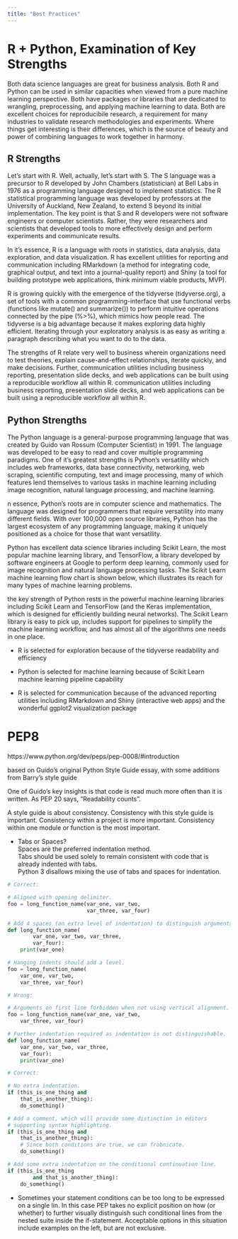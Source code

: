 ```yaml
---
title: "Best Practices"
---
```


<style>
div.python pre { background-color: #fdfcff; }
</style>

<style>
div.r pre { background-color: #fffffc; }
</style>


# R + Python, Examination of Key Strengths

Both data science languages are great for business analysis. Both R and Python can be used in similar capacities when viewed from a pure machine learning perspective. Both have packages or libraries that are dedicated to wrangling, preprocessing, and applying machine learning to data. Both are excellent choices for reproducibile research, a requirement for many industries to validate research methodologies and experiments. Where things get interesting is their differences, which is the source of beauty and power of combining languages to work together in harmony.


## R Strengths

Let’s start with R. Well, actually, let’s start with S. The S language was a precursor to R developed by John Chambers (statistician) at Bell Labs in 1976 as a programming language designed to implement statistics. The R statistical programming language was developed by professors at the University of Auckland, New Zealand, to extend S beyond its initial implementation. The key point is that S and R developers were not software engineers or computer scientists. Rather, they were researchers and scientists that developed tools to more effectively design and perform experiments and communicate results.

In it’s essence, R is a language with roots in statistics, data analysis, data exploration, and data visualization. R has excellent utilities for reporting and communication including RMarkdown (a method for integrating code, graphical output, and text into a journal-quality report) and Shiny (a tool for building prototype web applications, think minimum viable products, MVP).

R is growing quickly with the emergence of the tidyverse (tidyverse.org), a set of tools with a common programming-interface that use functional verbs (functions like mutate() and summarize()) to perform intuitive operations connected by the pipe (%>%), which mimics how people read. The tidyverse is a big advantage because it makes exploring data highly efficient. Iterating through your exploratory analysis is as easy as writing a paragraph describing what you want to do to the data.

The strengths of R relate very well to business wherein organizations need to test theories, explain cause-and-effect relationships, iterate quickly, and make decisions. Further, communication utilities including business reporting, presentation slide decks, and web applications can be built using a reproducible workflow all within R.
communication utilities including business reporting, presentation slide decks, and web applications can be built using a reproducible workflow all within R.

## Python Strengths

The Python language is a general-purpose programming language that was created by Guido van Rossum (Computer Scientist) in 1991. The language was developed to be easy to read and cover multiple programming paradigms. One of it’s greatest strengths is Python’s versatility which includes web frameworks, data base connectivity, networking, web scraping, scientific computing, text and image processing, many of which features lend themselves to various tasks in machine learning including image recognition, natural language processing, and machine learning.

n essence, Python’s roots are in computer science and mathematics. The language was designed for programmers that require versatility into many different fields. With over 100,000 open source libraries, Python has the largest ecosystem of any programming language, making it uniquely positioned as a choice for those that want versatility.

Python has excellent data science libraries including Scikit Learn, the most popular machine learning library, and TensorFlow, a library developed by software engineers at Google to perform deep learning, commonly used for image recognition and natural language processing tasks. The Scikit Learn machine learning flow chart is shown below, which illustrates its reach for many types of machine learning problems.

 the key strength of Python rests in the powerful machine learning libraries including Scikit Learn and TensorFlow (and the Keras implementation, which is designed for efficiently building neural networks). The Scikit Learn library is easy to pick up, includes support for pipelines to simplify the machine learning workflow, and has almost all of the algorithms one needs in one place.
 
 
 

- R is selected for exploration because of the tidyverse readability and efficiency

 - Python is selected for machine learning because of Scikit Learn machine learning pipeline capability

 - R is selected for communication because of the advanced reporting utilities including RMarkdown and Shiny (interactive web apps) and the wonderful ggplot2 visualization package




# PEP8

https://www.python.org/dev/peps/pep-0008/#introduction

based on Guido's original Python Style Guide essay, with some additions from Barry's style guide

One of Guido's key insights is that code is read much more often than it is written. As PEP 20 says, "Readability counts".

A style guide is about consistency. Consistency with this style guide is important. Consistency within a project is more important. Consistency within one module or function is the most important.

- Tabs or Spaces?  
Spaces are the preferred indentation method.  
Tabs should be used solely to remain consistent with code that is already indented with tabs.  
Python 3 disallows mixing the use of tabs and spaces for indentation.

<div class = "row">
<div class = "col-md-6">
<div class = "python">

```python
# Correct:

# Aligned with opening delimiter.
foo = long_function_name(var_one, var_two,
                         var_three, var_four)

# Add 4 spaces (an extra level of indentation) to distinguish arguments from the rest.
def long_function_name(
        var_one, var_two, var_three,
        var_four):
    print(var_one)

# Hanging indents should add a level.
foo = long_function_name(
    var_one, var_two,
    var_three, var_four)
```

</div>
</div>
<div class = "col-md-6">
<div class = "python">

```python
# Wrong:

# Arguments on first line forbidden when not using vertical alignment.
foo = long_function_name(var_one, var_two,
    var_three, var_four)

# Further indentation required as indentation is not distinguishable.
def long_function_name(
    var_one, var_two, var_three,
    var_four):
    print(var_one)


```

</div>
</div>
</div>



<div class = "row">
<div class = "col-md-6">
<div class = "python">

```python
# Correct:

# No extra indentation.
if (this_is_one_thing and
    that_is_another_thing):
    do_something()

# Add a comment, which will provide some distinction in editors
# supporting syntax highlighting.
if (this_is_one_thing and
    that_is_another_thing):
    # Since both conditions are true, we can frobnicate.
    do_something()

# Add some extra indentation on the conditional continuation line.
if (this_is_one_thing
        and that_is_another_thing):
    do_something()
```

</div>
</div>
<div class = "col-md-6">

- Sometimes your statement conditions can be too long to be expressed on a single lin. In this case PEP takes no explicit position on how (or whether) to further visually distinguish such conditional lines from the nested suite inside the if-statement. Acceptable options in this situation include examples on the left, but are not exclusive.
</div>
</div>








